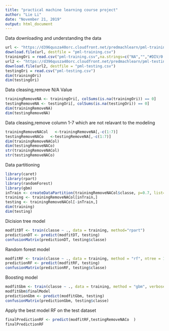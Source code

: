 ```yaml
---
title: "practical machine learning course project"
author: "Lie Li"
date: "November 21, 2019"
output: html_document
---
```


Data downloading and understanding the data

```r
url <- "https://d396qusza40orc.cloudfront.net/predmachlearn/pml-training.csv"
download.file(url, destfile = "pml-training.csv")
trainingOri = read.csv("pml-training.csv",na.strings=c("NA","","#DIV/0!"))
url2 <- "https://d396qusza40orc.cloudfront.net/predmachlearn/pml-testing.csv"
download.file(url2, destfile = "pml-testing.csv")
testingOri = read.csv("pml-testing.csv")
dim(trainingOri)
dim(testingOri)
```
Data cleasing,remove N/A Value
```r
trainingRemoveNA <- trainingOri[, colSums(is.na(trainingOri)) == 0]
testingRemoveNA <- testingOri[, colSums(is.na(testingOri)) == 0] 
dim(trainingRemoveNA)
dim(testingRemoveNA)
```
Data cleasing,remove column 1-7 which are not relavant to the modeling
```r
trainingRemoveNACol   <-trainingRemoveNA[,-c(1:7)]
testingRemoveNACo   <-testingRemoveNA[,-c(1:7)]
dim(trainingRemoveNACol)
dim(testingRemoveNACo)
str(trainingRemoveNACol)
str(testingRemoveNACo)
```
Data partitioning
```r
library(caret)
library(rpart)
library(randomForest)
library(gbm)
inTrain <- createDataPartition(trainingRemoveNACol$classe, p=0.7, list=FALSE)
training <- trainingRemoveNACol[inTrain,]
testing <- trainingRemoveNACol[-inTrain,]
dim(training)
dim(testing)
```
Dicision tree model
```r
modfitDT <- train(classe ~ ., data = training, method="rpart")
predictionDT <- predict(modfitDT, testing)
confusionMatrix(predictionDT, testing$classe)
```
Random forest model
```r
modfitRF <- train(classe ~ ., data = training, method = "rf", ntree = 100)
predictionRF <- predict(modfitRF, testing)
confusionMatrix(predictionRF, testing$classe)
```
Boosting model
```r
modfitGbm <- train(classe ~ ., data = training, method = "gbm", verbose = FALSE)
modfitGbm$finalModel
predictionGbm <- predict(modfitGbm, testing)
confusionMatrix(predictionGbm, testing$classe)
```
Apply the best model RF on the test dataset
```r
finalPredictionRF <- predict(modfitRF,testingRemoveNACo  )
finalPredictionRF
```